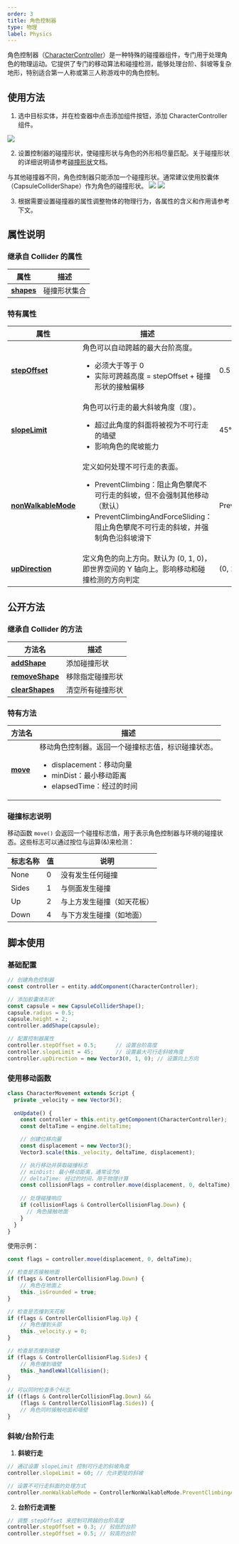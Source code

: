 ```yaml
---
order: 3
title: 角色控制器
type: 物理
label: Physics
---
```


角色控制器（[CharacterController](/apis/core/#CharacterController)）是一种特殊的碰撞器组件，专门用于处理角色的物理运动。它提供了专门的移动算法和碰撞检测，能够处理台阶、斜坡等复杂地形，特别适合第一人称或第三人称游戏中的角色控制。

## 使用方法

1. 选中目标实体，并在检查器中点击添加组件按钮，添加 CharacterController 组件。

<Image src="https://mdn.alipayobjects.com/huamei_3zduhr/afts/img/A*nEMXRKiqpy8AAAAAAAAAAAAAesJ_AQ/original" />

2. 设置控制器的碰撞形状，使碰撞形状与角色的外形相尽量匹配。关于碰撞形状的详细说明请参考[碰撞形状](/docs/physics/collider/colliderShape)文档。

<Callout type="positive">
与其他碰撞器不同，角色控制器只能添加一个碰撞形状。通常建议使用胶囊体（CapsuleColliderShape）作为角色的碰撞形状。
</Callout>

<Image src="https://mdn.alipayobjects.com/huamei_3zduhr/afts/img/A*4QvUTI4D89EAAAAAAAAAAAAAesJ_AQ/original" />

<Image src="https://mdn.alipayobjects.com/huamei_3zduhr/afts/img/A*aRGqSIMqDmsAAAAAAAAAAAAAesJ_AQ/original" />

3. 根据需要设置碰撞器的属性调整物体的物理行为，各属性的含义和作用请参考下文。



## 属性说明

### 继承自 Collider 的属性
| 属性                                      | 描述         |
| ----------------------------------------- | ------------ |
| [**shapes**](/apis/core/#Collider-shapes) | 碰撞形状集合 |

### 特有属性
| 属性 | 描述 | 默认值 |
| ---- | ---- | ------ |
| [**stepOffset**](/apis/core/#CharacterController-stepOffset) | 角色可以自动跨越的最大台阶高度。<ul><li>必须大于等于 0</li><li>实际可跨越高度 = stepOffset + 碰撞形状的接触偏移</li></ul> | 0.5 |
| [**slopeLimit**](/apis/core/#CharacterController-slopeLimit) | 角色可以行走的最大斜坡角度（度）。<ul><li>超过此角度的斜面将被视为不可行走的墙壁</li><li>影响角色的爬坡能力</li></ul> | 45° |
| [**nonWalkableMode**](/apis/core/#CharacterController-nonWalkableMode) | 定义如何处理不可行走的表面。<ul><li>PreventClimbing：阻止角色攀爬不可行走的斜坡，但不会强制其他移动（默认）</li><li>PreventClimbingAndForceSliding：阻止角色攀爬不可行走的斜坡，并强制角色沿斜坡滑下</li></ul> | PreventClimbing |
| [**upDirection**](/apis/core/#CharacterController-upDirection) | 定义角色的向上方向。默认为 (0, 1, 0)，即世界空间的 Y 轴向上。影响移动和碰撞检测的方向判定 | (0, 1, 0) |

## 公开方法

### 继承自 Collider 的方法
| 方法名                                              | 描述             |
| --------------------------------------------------- | ---------------- |
| [**addShape**](/apis/core/#Collider-addShape)       | 添加碰撞形状     |
| [**removeShape**](/apis/core/#Collider-removeShape) | 移除指定碰撞形状 |
| [**clearShapes**](/apis/core/#Collider-clearShapes) | 清空所有碰撞形状 |

### 特有方法
| 方法名 | 描述 |
| ---- | ---- |
| [**move**](/apis/core/#CharacterController-move) | 移动角色控制器。返回一个碰撞标志值，标识碰撞状态。<ul><li>displacement：移动向量</li><li>minDist：最小移动距离</li><li>elapsedTime：经过的时间</li></ul> |

### 碰撞标志说明

移动函数 `move()` 会返回一个碰撞标志值，用于表示角色控制器与环境的碰撞状态。这些标志可以通过按位与运算(&)来检测：

| 标志名称 | 值 | 说明 |
|---------|----|----|
| None | 0 | 没有发生任何碰撞 |
| Sides | 1 | 与侧面发生碰撞 |
| Up | 2 | 与上方发生碰撞（如天花板） |
| Down | 4 | 与下方发生碰撞（如地面） |

## 脚本使用

### 基础配置
```typescript
// 创建角色控制器
const controller = entity.addComponent(CharacterController);

// 添加胶囊体形状
const capsule = new CapsuleColliderShape();
capsule.radius = 0.5;
capsule.height = 2;
controller.addShape(capsule);

// 配置控制器属性
controller.stepOffset = 0.5;      // 设置台阶高度
controller.slopeLimit = 45;       // 设置最大可行走斜坡角度
controller.upDirection = new Vector3(0, 1, 0); // 设置向上方向
```

### 使用移动函数
```typescript
class CharacterMovement extends Script {
  private _velocity = new Vector3();
  
  onUpdate() {
    const controller = this.entity.getComponent(CharacterController);
    const deltaTime = engine.deltaTime;

    // 创建位移向量
    const displacement = new Vector3();
    Vector3.scale(this._velocity, deltaTime, displacement);

    // 执行移动并获取碰撞标志
    // minDist: 最小移动距离，通常设为0
    // deltaTime: 经过的时间，用于物理计算
    const collisionFlags = controller.move(displacement, 0, deltaTime);
    
    // 处理碰撞响应
    if (collisionFlags & ControllerCollisionFlag.Down) {
      // 角色接触地面
    }
  }
}
```

使用示例：
```typescript
const flags = controller.move(displacement, 0, deltaTime);

// 检查是否接触地面
if (flags & ControllerCollisionFlag.Down) {
    // 角色在地面上
    this._isGrounded = true;
}

// 检查是否撞到天花板
if (flags & ControllerCollisionFlag.Up) {
    // 角色撞到头部
    this._velocity.y = 0;
}

// 检查是否撞到墙壁
if (flags & ControllerCollisionFlag.Sides) {
    // 角色撞到墙壁
    this._handleWallCollision();
}

// 可以同时检查多个标志
if ((flags & ControllerCollisionFlag.Down) && 
    (flags & ControllerCollisionFlag.Sides)) {
    // 角色同时接触地面和墙壁
}
```

### 斜坡/台阶行走

1. **斜坡行走**
```typescript
// 通过设置 slopeLimit 控制可行走的斜坡角度
controller.slopeLimit = 60; // 允许更陡的斜坡

// 设置不可行走斜面的处理方式
controller.nonWalkableMode = ControllerNonWalkableMode.PreventClimbingAndForceSliding; // 在太陡的斜面上会滑下
```

2. **台阶行走调整**
```typescript
// 调整 stepOffset 来控制可跨越的台阶高度
controller.stepOffset = 0.3; // 较低的台阶
controller.stepOffset = 0.5; // 较高的台阶
```
